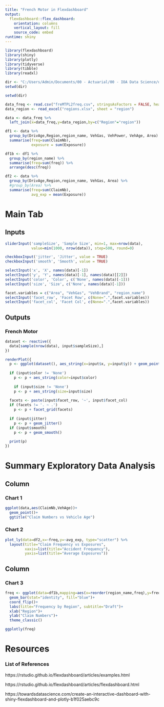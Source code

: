 ---
title: "French Motor in Flexdashboard"
output: 
  flexdashboard::flex_dashboard:
    orientation: columns
    vertical_layout: fill
    source_code: embed
runtime: shiny 
---

```{r setup, include=FALSE}
library(flexdashboard)
library(shiny)
library(plotly)
library(tidyverse)
library(tibble)
library(readxl)
```

```{r}
dir <- "C:/Users/Admin/Documents/00 - Actuarial/00 - IOA Data Science/data"
setwd(dir)
```

```{r}
setwd(dir)

data_freq <- read.csv("freMTPL2freq.csv", stringsAsFactors = FALSE, header = TRUE)
data_region <- read_excel("regions.xlsx", sheet = "region")

data <- data_freq %>% 
  left_join(x=data_freq,y=data_region,by=c("Region"="region"))

```

```{r}

df1 <- data %>%
  group_by(DrivAge,Region,region_name, VehGas, VehPower, VehAge, Area) %>%
  summarise(freq=sum(ClaimNb),
            exposure = sum(Exposure))

df1b <- df1 %>% 
  group_by(region_name) %>%
  summarise(freq=sum(freq)) %>%
  arrange(desc(freq))

df2 <- data %>%
  group_by(DrivAge,Region,region_name, VehGas, Area) %>%
  #group_by(Area) %>%
  summarise(freq=sum(ClaimNb),
            avg_exp = mean(Exposure))


```




Main Tab
==========================

Inputs {.sidebar}
-------------------------

```{r}
sliderInput('sampleSize', 'Sample Size', min=1, max=nrow(data),
            value=min(1000, nrow(data)), step=500, round=0)

checkboxInput('jitter', 'Jitter', value = TRUE)
checkboxInput('smooth', 'Smooth', value = TRUE)

selectInput('x', 'X', names(data)[-1])
selectInput('y', 'Y', names(data)[-1], names(data)[[2]])
selectInput('color', 'Color', c('None', names(data)[-1]))
selectInput('size', 'Size', c('None', names(data)[-1]))

facet.variables = c("Area", "VehGas", "VehBrand", "region_name")
selectInput('facet_row', 'Facet Row', c(None=".",facet.variables))
selectInput('facet_col', 'Facet Col', c(None=".",facet.variables))

```

Outputs
-----------------------------------------------------------------------

### French Motor
```{r}
dataset <- reactive({
  data[sample(nrow(data), input$sampleSize),]
})

renderPlot({
  p <- ggplot(dataset(), aes_string(x=input$x, y=input$y)) + geom_point()
  
  if (input$color != 'None')
    p <- p + aes_string(color=input$color)
  
    if (input$size != 'None')
    p <- p + aes_string(size=input$size)
  
  facets <- paste(input$facet_row, '~', input$facet_col)
  if (facets != '. ~ .')
    p <- p + facet_grid(facets)
  
  if (input$jitter)
    p <- p + geom_jitter()
  if (input$smooth)
    p <- p + geom_smooth()
  
  print(p)
})


```



Summary Exploratory Data Analysis
=======================

Column {data-width=400}
-----------------------------------------------------------------------
### Chart 1
```{r}

ggplot(data,aes(ClaimNb,VehAge))+
  geom_point()+
  ggtitle("Claim Numbers vs Vehicle Age")


```

### Chart 2
```{r}
plot_ly(data=df2,x=~freq,y=~avg_exp, type="scatter") %>%
  layout(title="Claim Frequency vs Exposures",
         xaxis=list(title="Accident Frequency"),
         yaxis=list(title="Average Exposures"))

```

Column {data-width=400}
-----------------------------------------------------------------------

### Chart 3
```{r}
freq <- ggplot(data=df1b,mapping=aes(x=reorder(region_name,freq),y=freq))+
  geom_bar(stat="identity", fill="blue")+
  coord_flip()+
  labs(title="Frequency by Region", subtitle="Draft")+
  xlab("Region")+
  ylab("Claim Numbers")+
  theme_classic()

ggplotly(freq)
```

Resources
=======================
### List of References

https://rstudio.github.io/flexdashboard/articles/examples.html

https://rstudio.github.io/flexdashboard/articles/flexdashboard.html

https://towardsdatascience.com/create-an-interactive-dashboard-with-shiny-flexdashboard-and-plotly-b1f025aebc9c



